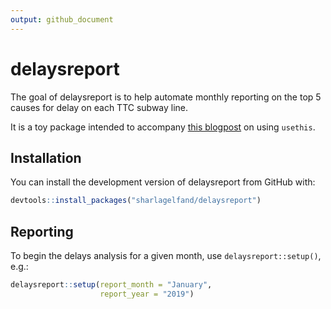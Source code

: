 ```yaml
---
output: github_document
---
```


<!-- README.md is generated from README.Rmd. Please edit that file -->

# delaysreport

The goal of delaysreport is to help automate monthly reporting on the top 5 causes for delay on each TTC subway line.

It is a toy package intended to accompany [this blogpost](https://sharla.party/posts/usethis-for-reporting/) on using `usethis`.

## Installation

You can install the development version of delaysreport from GitHub with:

``` r
devtools::install_packages("sharlagelfand/delaysreport")
```

## Reporting

To begin the delays analysis for a given month, use `delaysreport::setup()`, e.g.:

```r
delaysreport::setup(report_month = "January", 
                    report_year = "2019")
```
